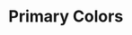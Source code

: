 

<Meta title="Styles|Colors" />

# Primary Colors

<Story name="primary">
  <ColorPalette>
    <ColorItem
      title="testing"
      subtitle="more testing"
      colors={['#fff']}
    />
  </ColorPalette>
</Story>
